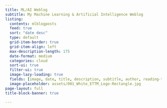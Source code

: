 ```yaml
---
title: ML/AI Weblog
subtitle: My Machine Learning & Artificial Intelligence Weblog
listing:
  contents: mlblogposts
  feed: true
  sort: "date desc"
  type: default
  grid-item-border: true
  grid-item-align: left
  max-description-length: 175
  date-format: medium
  categories: cloud
  sort-ui: true
  filter-ui: true
  image-lazy-loading: true
  fields: [image, date, title, description, subtitle, author, reading-time, file-modified, reading-time, categories]
  image-placeholder: assets/001_White_ETTM_Logo-Rectangle.jpg
page-layout: full
title-block-banner: true

---
```


